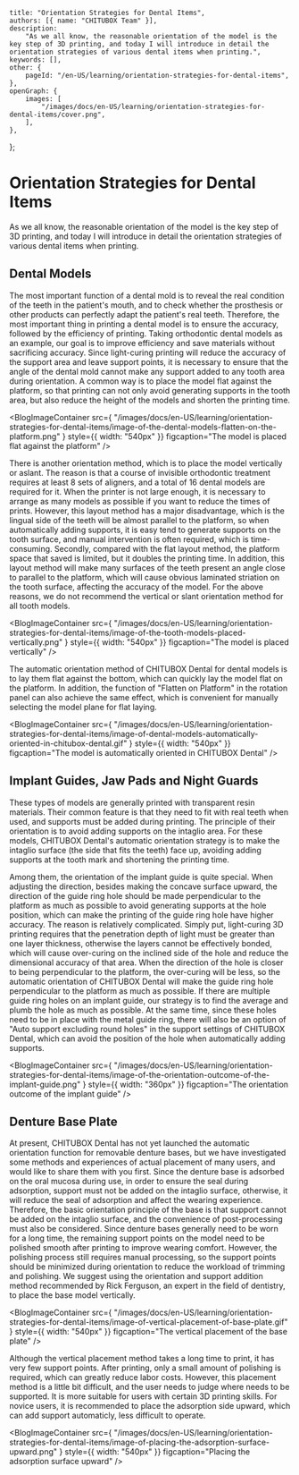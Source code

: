 	title: "Orientation Strategies for Dental Items",
	authors: [{ name: "CHITUBOX Team" }],
	description:
		"As we all know, the reasonable orientation of the model is the key step of 3D printing, and today I will introduce in detail the orientation strategies of various dental items when printing.",
	keywords: [],
	other: {
		pageId: "/en-US/learning/orientation-strategies-for-dental-items",
	},
	openGraph: {
		images: [
			"/images/docs/en-US/learning/orientation-strategies-for-dental-items/cover.png",
		],
	},
};

# Orientation Strategies for Dental Items

As we all know, the reasonable orientation of the model is the key step of 3D printing, and today I will introduce in detail the orientation strategies of various dental items when printing.

## Dental Models

The most important function of a dental mold is to reveal the real condition of the teeth in the patient's mouth, and to check whether the prosthesis or other products can perfectly adapt the patient's real teeth. Therefore, the most important thing in printing a dental model is to ensure the accuracy, followed by the efficiency of printing. Taking orthodontic dental models as an example, our goal is to improve efficiency and save materials without sacrificing accuracy. Since light-curing printing will reduce the accuracy of the support area and leave support points, it is necessary to ensure that the angle of the dental mold cannot make any support added to any tooth area during orientation. A common way is to place the model flat against the platform, so that printing can not only avoid generating supports in the tooth area, but also reduce the height of the models and shorten the printing time.

<BlogImageContainer
	src={
		"/images/docs/en-US/learning/orientation-strategies-for-dental-items/image-of-the-dental-models-flatten-on-the-platform.png"
	}
	style={{ width: "540px" }}
	figcaption="The model is placed flat against the platform"
/>

There is another orientation method, which is to place the model vertically or aslant. The reason is that a course of invisible orthodontic treatment requires at least 8 sets of aligners, and a total of 16 dental models are required for it. When the printer is not large enough, it is necessary to arrange as many models as possible if you want to reduce the times of prints. However, this layout method has a major disadvantage, which is the lingual side of the teeth will be almost parallel to the platform, so when automatically adding supports, it is easy tend to generate supports on the tooth surface, and manual intervention is often required, which is time-consuming. Secondly, compared with the flat layout method, the platform space that saved is limited, but it doubles the printing time. In addition, this layout method will make many surfaces of the teeth present an angle close to parallel to the platform, which will cause obvious laminated striation on the tooth surface, affecting the accuracy of the model. For the above reasons, we do not recommend the vertical or slant orientation method for all tooth models.

<BlogImageContainer
	src={
		"/images/docs/en-US/learning/orientation-strategies-for-dental-items/image-of-the-tooth-models-placed-vertically.png"
	}
	style={{ width: "540px" }}
	figcaption="The model is placed vertically"
/>

The automatic orientation method of CHITUBOX Dental for dental models is to lay them flat against the bottom, which can quickly lay the model flat on the platform. In addition, the function of "Flatten on Platform" in the rotation panel can also achieve the same effect, which is convenient for manually selecting the model plane for flat laying.

<BlogImageContainer
	src={
		"/images/docs/en-US/learning/orientation-strategies-for-dental-items/image-of-dental-models-automatically-oriented-in-chitubox-dental.gif"
	}
	style={{ width: "540px" }}
	figcaption="The model is automatically oriented in CHITUBOX Dental"
/>

## Implant Guides, Jaw Pads and Night Guards

These types of models are generally printed with transparent resin materials. Their common feature is that they need to fit with real teeth when used, and supports must be added during printing. The principle of their orientation is to avoid adding supports on the intaglio area. For these models, CHITUBOX Dental's automatic orientation strategy is to make the intaglio surface (the side that fits the teeth) face up, avoiding adding supports at the tooth mark and shortening the printing time.

Among them, the orientation of the implant guide is quite special. When adjusting the direction, besides making the concave surface upward, the direction of the guide ring hole should be made perpendicular to the platform as much as possible to avoid generating supports at the hole position, which can make the printing of the guide ring hole have higher accuracy. The reason is relatively complicated. Simply put, light-curing 3D printing requires that the penetration depth of light must be greater than one layer thickness, otherwise the layers cannot be effectively bonded, which will cause over-curing on the inclined side of the hole and reduce the dimensional accuracy of that area. When the direction of the hole is closer to being perpendicular to the platform, the over-curing will be less, so the automatic orientation of CHITUBOX Dental will make the guide ring hole perpendicular to the platform as much as possible. If there are multiple guide ring holes on an implant guide, our strategy is to find the average and plumb the hole as much as possible. At the same time, since these holes need to be in place with the metal guide ring, there will also be an option of "Auto support excluding round holes" in the support settings of CHITUBOX Dental, which can avoid the position of the hole when automatically adding supports.

<BlogImageContainer
	src={
		"/images/docs/en-US/learning/orientation-strategies-for-dental-items/image-of-the-orientation-outcome-of-the-implant-guide.png"
	}
	style={{ width: "360px" }}
	figcaption="The orientation outcome of the implant guide"
/>

## Denture Base Plate

At present, CHITUBOX Dental has not yet launched the automatic orientation function for removable denture bases, but we have investigated some methods and experiences of actual placement of many users, and would like to share them with you first. Since the denture base is adsorbed on the oral mucosa during use, in order to ensure the seal during adsorption, support must not be added on the intaglio surface, otherwise, it will reduce the seal of adsorption and affect the wearing experience. Therefore, the basic orientation principle of the base is that support cannot be added on the intaglio surface, and the convenience of post-processing must also be considered. Since denture bases generally need to be worn for a long time, the remaining support points on the model need to be polished smooth after printing to improve wearing comfort. However, the polishing process still requires manual processing, so the support points should be minimized during orientation to reduce the workload of trimming and polishing. We suggest using the orientation and support addition method recommended by Rick Ferguson, an expert in the field of dentistry, to place the base model vertically.

<BlogImageContainer
	src={
		"/images/docs/en-US/learning/orientation-strategies-for-dental-items/image-of-vertical-placement-of-base-plate.gif"
	}
	style={{ width: "540px" }}
	figcaption="The vertical placement of the base plate"
/>

Although the vertical placement method takes a long time to print, it has very few support points. After printing, only a small amount of polishing is required, which can greatly reduce labor costs. However, this placement method is a little bit difficult, and the user needs to judge where needs to be supported. It is more suitable for users with certain 3D printing skills. For novice users, it is recommended to place the adsorption side upward, which can add support automaticly, less difficult to operate.

<BlogImageContainer
	src={
		"/images/docs/en-US/learning/orientation-strategies-for-dental-items/image-of-placing-the-adsorption-surface-upward.png"
	}
	style={{ width: "540px" }}
	figcaption="Placing the adsorption surface upward"
/>
